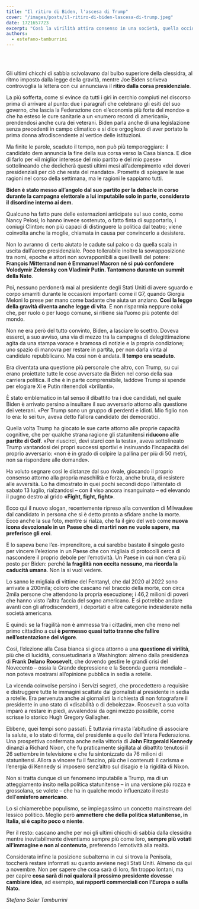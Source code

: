 ```yaml
---
title: "Il ritiro di Biden, l'ascesa di Trump"
cover: "/images/posts/il-ritiro-di-biden-lascesa-di-trump.jpeg"
date: 1721657723
excerpt: "Così la virilità attira consenso in una società, quella occidentale, che rimuove le fragilità."
authors:
  - estefano-tamburrini
---
```


﻿

## 

Gli ultimi chicchi di sabbia scivolavano dal bulbo superiore della clessidra, al ritmo imposto dalla legge della gravità, mentre Joe Biden scriveva controvoglia la lettera con cui annunciava il **ritiro dalla corsa presidenziale**.

La più sofferta, come si evince da tutti i giri in cerchio compiuti nel discorso prima di arrivare al punto: due i paragrafi che celebrano gli esiti del suo governo, che lascia la Federazione con «l’economia più forte del mondo» e che ha esteso le cure sanitarie a un «numero record di americani», prendendosi anche cura dei veterani. Biden parla anche di una legislazione senza precedenti in campo climatico e si dice orgoglioso di aver portato la prima donna afrodiscendente al vertice delle istituzioni. 

Ma finite le parole, scaduto il tempo, non può più temporeggiare: il candidato dem annuncia la fine della sua corsa verso la Casa bianca. E dice di farlo per «il miglior interesse del mio partito e del mio paese» sottolineando che dedicherà questi ultimi mesi all’adempimento «dei doveri presidenziali per ciò che resta del mandato». Promette di spiegare le sue ragioni nel corso della settimana, ma le ragioni le sappiamo tutti. 

**Biden è stato messo all’angolo dal suo partito per la debacle in corso durante la campagna elettorale a lui imputabile solo in parte, considerato il disordine interno ai dem.** 

Qualcuno ha fatto pure delle esternazioni anticipate sul suo conto, come Nancy Pelosi; lo hanno invece sostenuto, o fatto finta di supportarlo, i coniugi Clinton: non più capaci di distinguere la politica dal teatro; viene coinvolta anche la moglie, chiamata in causa per convincerlo a desistere. 

Non lo avranno di certo aiutato le cadute sul palco o da quella scala in uscita dall’aereo presidenziale. Poco tollerabile inoltre la sovrapposizione tra nomi, epoche e attori non sovrapponibili a quei livelli del potere: **François Mitterrand non è Emmanuel Macron né si può confondere Volodymir Zelensky con Vladimir Putin. 
Tantomeno durante un summit della Nato**. 

Poi, nessuno perdonerà mai al presidente degli Stati Uniti di avere sguardo e corpo smarriti durante le occasioni importanti come il G7, quando Giorgia Meloni lo prese per mano come badante che aiuta un anziano. **Così la legge della gravità diventa anche legge di vita**. E non risparmia neppure colui che, per ruolo o per luogo comune, si ritiene sia l’uomo più potente del mondo. 

Non ne era però del tutto convinto, Biden, a lasciare lo scettro. Doveva esserci, a suo avviso, una via di mezzo tra la campagna di delegittimazione agita da una stampa vorace e bramosa di notizie e la propria condizione; uno spazio di manovra per restare in partita, per non darla vinta al candidato repubblicano. 
Ma così non è andata. **Il tempo era scaduto**.

Era diventata una questione più personale che altro, con Trump, su cui erano proiettate tutte le cose avversate da Biden nel corso della sua carriera politica. Il che è in parte comprensibile, laddove Trump si spende per elogiare Xi e Putin ritenendoli «brillanti». 

È stato emblematico in tal senso il dibattito tra i due candidati, nel quale Biden è arrivato persino a insultare il suo avversario attorno alla questione dei veterani. «Per Trump sono un gruppo di perdenti e idioti. Mio figlio non lo era: lo sei tu», aveva detto l’allora candidato dei democratici. 

Quella volta Trump ha giocato le sue carte attorno alle proprie capacità cognitive, che per qualche strana ragione gli statunitensi **riducono alle partite di Golf**. «Per riuscirci, devi starci con la testa», aveva sottolineato Trump vantandosi dei propri successi sportivi e insinuando l’incapacità del proprio avversario: «non è in grado di colpire la pallina per più di 50 metri, non sa rispondere alle domande». 

Ha voluto segnare così le distanze dal suo rivale, giocando il proprio consenso attorno alla propria maschilità e forza, anche bruta, di resistere alle avversità. Lo ha dimostrato in quei pochi secondi dopo l’attentato di sabato 13 luglio, rialzandosi – con il viso ancora insanguinato – ed elevando il pugno destro al grido **«Fight, fight, fight»**. 

Ecco qui il nuovo slogan, recentemente ripreso alla convention di Milwaukee dal candidato in persona che si è detto pronto a sfidare anche la morte. Ecco anche la sua foto, mentre si rialza, che fa il giro del web come **nuova icona devozionale in un Paese che di martiri non ne vuole sapere, ma preferisce gli eroi**.

E lo sapeva bene l’ex-imprenditore, a cui sarebbe bastato il singolo gesto per vincere l’elezione in un Paese che con migliaia di protocolli cerca di nascondere il proprio debole per l’emotività. Un Paese in cui non c’era più posto per Biden: perché **la fragilità non eccita nessuno, ma ricorda la caducità umana**. Non la si vuol vedere. 

Lo sanno le migliaia di vittime del Fentanyl, che dal 2020 al 2022 sono arrivate a 200mila; coloro che cascano nel braccio della morte, con circa 2mila persone che attendono la propria esecuzione; i 46,2 milioni di poveri che hanno visto l’altra faccia del sogno americano. E si potrebbe andare avanti con gli afrodiscendenti, i deportati e altre categorie indesiderate nella società americana.

E quindi: se la fragilità non è ammessa tra i cittadini, men che meno nel primo cittadino a cui **è permesso quasi tutto tranne che fallire nell’ostentazione del vigore**. 

Così, l’elezione alla Casa bianca si gioca attorno a una **questione di virilità**, più che di lucidità, consuetudinaria a Washington: almeno dalla presidenza di **Frank Delano Roosevelt**, che dovendo gestire le grandi crisi del Novecento – ossia la Grande depressione e la Seconda guerra mondiale – non poteva mostrarsi all’opinione pubblica in sedia a rotelle. 

La vicenda coinvolse persino i Servizi segreti, che procedettero a requisire e distruggere tutte le immagini scattate dai giornalisti al presidente in sedia a rotelle. Era pervenuta anche ai giornalisti la richiesta di non fotografare il presidente in uno stato di «disabilità o di debolezza». Roosevelt a sua volta imparò a restare in piedi, avvalendosi da ogni mezzo possibile, come scrisse lo storico Hugh Gregory Gallagher.

Ebbene, quei tempi sono passati. È tuttavia rimasta l’abitudine di associare la salute, e lo stato di forma, del presidente a quello dell’intera Federazione. Una prospettiva confermata anche nella vittoria di **John Fitzgerald Kennedy** dinanzi a Richard Nixon, che fu praticamente sigillata al dibattito tenutosi il 26 settembre in televisione e che fu sintonizzato da 76 milioni di statunitensi. Allora a vincere fu il fascino, più che i contenuti: il carisma e l’energia di Kennedy si imposero senz’altro sul disagio e la rigidità di Nixon.

Non si tratta dunque di un fenomeno imputabile a Trump, ma di un atteggiamento insito nella politica statunitense – in una versione più rozza e grossolana, se volete – che ha in qualche modo influenzato il resto dell’**emisfero americano**. 

Lo si chiamerebbe populismo, se impiegassimo un concetto mainstream del lessico politico. Meglio però **ammettere che della politica statunitense, in Italia, si è capito poco o niente**. 

Per il resto: cascano anche per noi gli ultimi chicchi di sabbia dalla clessidra mentre inevitabilmente diventiamo sempre più come loro, **sempre più votati all’immagine e non al contenuto**, preferendo l’emotività alla realtà.

Considerata infine la posizione subalterna in cui si trova la Penisola, toccherà restare informati su quanto avviene negli Stati Uniti. Almeno da qui a novembre. 
Non per sapere che cosa sarà di loro, fin troppo lontani, ma per capire **cosa sarà di noi qualora il prossimo presidente dovesse cambiare idea**, ad esempio, **sui rapporti commerciali con l’Europa o sulla Nato**.

*Stefano Soler Tamburrini*


